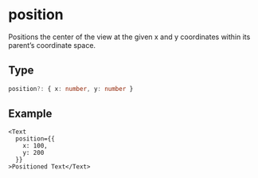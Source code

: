 # position 

Positions the center of the view at the given x and y coordinates within its parent’s coordinate space.

## Type

```ts
position?: { x: number, y: number }
```

## Example

```tsx
<Text
  position={{ 
    x: 100,
    y: 200 
  }}
>Positioned Text</Text>
```
